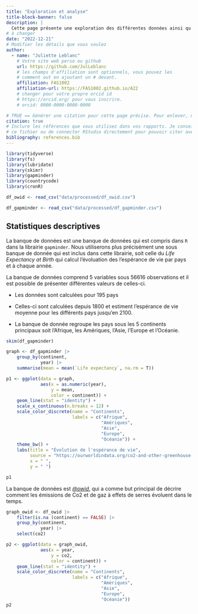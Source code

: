 ```yaml
---
title: "Exploration et analyse"
title-block-banner: false
description: | 
  Cette page présente une exploration des différentes données ainsi qu'une analyse descriptive et statistique des ces différentes variables.
# à changer
date: "2022-12-21"
# Modifier les détails que vous voulez
author:
  - name: "Juliette Leblanc"
    # Votre site web perso ou github
    url: https://github.com/JulLeblanc
    # les champs d'affiliation sont optionnels, vous pouvez les
    # comment out en ajoutant un # devant.
    affiliation: FAS1002
    affiliation-url: https://FAS1002.github.io/A22
    # changer pour votre propre orcid id
    # https://orcid.org/ pour vous inscrire.
    # orcid: 0000-0000-0000-0000

# TRUE == Générer une citation pour cette page précise. Pour enlever, mettre false.
citation: true
# Inclure les références que vous utilisez dans vos rapports. Je conseille Zotero pour construire
# ce fichier ou de connecter RStudio directement pour pouvoir citer avec @nom-de-reference.
bibliography: references.bib
---
```


```r
library(tidyverse)
library(fs)
library(lubridate)
library(skimr)
library(gapminder)
library(countrycode)
library(cronR)

df_owid <- read_csv("data/processed/df_owid.csv")

df_gapminder <- read_csv("data/processed/df_gapminder.csv")
```

## Statistiques descriptives

La banque de données est une banque de données qui est compris dans `R` dans la librairie `gapminder`. Nous utiliserons plus précisément une sous banque de donnée qui est inclus dans cette librairie, soit celle du *Life Expectancy at Birth* qui calcul l'évoluation des l'espérance de vie par pays et à chaque année.

La banque de données comprend 5 variables sous 56616 observations et il est possible de présenter différentes valeurs de celles-ci.

-   Les données sont calculées pour 195 pays

-   Celles-ci sont calculées depuis 1800 et estiment l'espérance de vie moyenne pour les différents pays jusqu'en 2100.

-   La banque de donnée regroupe les pays sous les 5 continents principaux soit l'Afrique, les Amériques, l'Asie, l'Europe et l'Océanie.

```r
skim(df_gapminder)
```

```r
graph <- df_gapminder |> 
    group_by(continent,
             year) |> 
    summarise(mean = mean(`Life expectancy`, na.rm = T))

p1 <- ggplot(data = graph,
             aes(x = as.numeric(year),
                 y = mean,
                 color = continent)) +
    geom_line(stat = "identity") +
    scale_x_continuous(n.breaks = 12) +
    scale_color_discrete(name = "Continents",
                         labels = c("Afrique",
                                    "Amériques",
                                    "Asie",
                                    "Europe",
                                    "Océanie")) +
    theme_bw() + 
    labs(title = "Évolution de l'espérance de vie",
         source = "https://ourworldindata.org/co2-and-other-greenhouse-gas-emissions",
         x = " ",
         y = " ")

p1
```

La banque de données est [*\@owid*](https://raw.githubusercontent.com/owid/co2-data/master/owid-co2-data.csv), qui a comme but principal de décrire comment les émissions de Co2 et de gaz à effets de serres évoluent dans le temps.

```r
graph_owid <- df_owid |> 
    filter(is.na (continent) == FALSE) |> 
    group_by(continent,
             year) |> 
    select(co2)

p2 <- ggplot(data = graph_owid,
             aes(x = year,
                 y = co2,
                 color = continent)) +
    geom_line(stat = "identity") +
    scale_color_discrete(name = "Continents",
                         labels = c("Afrique",
                                    "Amériques",
                                    "Asie",
                                    "Europe",
                                    "Océanie"))
p2
```

```r

```
